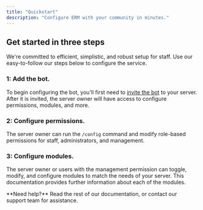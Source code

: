 ```yaml
---
title: "Quickstart"
description: "Configure ERM with your community in minutes."
---
```


## Get started in three steps

We're committed to efficient, simplistic, and robust setup for staff. Use our easy-to-follow our steps below to configure the service.

### 1: Add the bot.

To begin configuring the bot, you'll first need to [invite the bot](https://discord.com/oauth2/authorize?client_id=978662093408591912&permissions=8&scope=applications.commands+bot) to your server. After it is invited, the server owner will have access to configure permissions, modules, and more.

### 2: Configure permissions.

The server owner can run the `/config` command and modify role-based permissions for staff, administrators, and management.

### 3: Configure modules.

The server owner or users with the management permission can toggle, modify, and configure modules to match the needs of your server. This documentation provides further information about each of the modules.

<Note>
  **Need help?** Read the rest of our documentation, or contact our support team for assistance.
</Note>